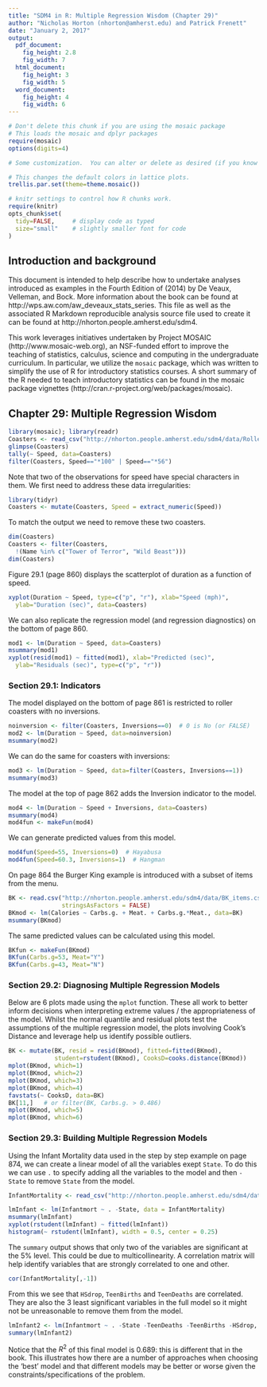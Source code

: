 ```yaml
---
title: "SDM4 in R: Multiple Regression Wisdom (Chapter 29)"
author: "Nicholas Horton (nhorton@amherst.edu) and Patrick Frenett"
date: "January 2, 2017"
output: 
  pdf_document:
    fig_height: 2.8
    fig_width: 7
  html_document:
    fig_height: 3
    fig_width: 5
  word_document:
    fig_height: 4
    fig_width: 6
---
```



```r
# Don't delete this chunk if you are using the mosaic package
# This loads the mosaic and dplyr packages
require(mosaic)
options(digits=4)
```

```r
# Some customization.  You can alter or delete as desired (if you know what you are doing).

# This changes the default colors in lattice plots.
trellis.par.set(theme=theme.mosaic())  

# knitr settings to control how R chunks work.
require(knitr)
opts_chunk$set(
  tidy=FALSE,     # display code as typed
  size="small"    # slightly smaller font for code
)
```

## Introduction and background 

This document is intended to help describe how to undertake analyses introduced 
as examples in the Fourth Edition of \emph{Stats: Data and Models} (2014) by De Veaux, Velleman, and Bock.
More information about the book can be found at http://wps.aw.com/aw_deveaux_stats_series.  This
file as well as the associated R Markdown reproducible analysis source file used to create it can be found at http://nhorton.people.amherst.edu/sdm4.

This work leverages initiatives undertaken by Project MOSAIC (http://www.mosaic-web.org), an NSF-funded effort to improve the teaching of statistics, calculus, science and computing in the undergraduate curriculum. In particular, we utilize the `mosaic` package, which was written to simplify the use of R for introductory statistics courses. A short summary of the R needed to teach introductory statistics can be found in the mosaic package vignettes (http://cran.r-project.org/web/packages/mosaic).

## Chapter 29: Multiple Regression Wisdom


```r
library(mosaic); library(readr)
Coasters <- read_csv("http://nhorton.people.amherst.edu/sdm4/data/Roller_coasters_2014.csv")
glimpse(Coasters)
tally(~ Speed, data=Coasters)
filter(Coasters, Speed=="*100" | Speed=="*56")
```
Note that two of the observations for speed have special characters in them.
We first need to address these data irregularities:
```r
library(tidyr)
Coasters <- mutate(Coasters, Speed = extract_numeric(Speed))
```
To match the output we need to remove these two coasters.

```r
dim(Coasters)
Coasters <- filter(Coasters, 
  !(Name %in% c("Tower of Terror", "Wild Beast")))
dim(Coasters)
```


Figure 29.1 (page 860) displays the scatterplot of duration as a function
of speed.

```r
xyplot(Duration ~ Speed, type=c("p", "r"), xlab="Speed (mph)",
  ylab="Duration (sec)", data=Coasters)
```

We can also replicate the regression model (and regression diagnostics)
on the bottom of page 860.

```r
mod1 <- lm(Duration ~ Speed, data=Coasters)
msummary(mod1)
xyplot(resid(mod1) ~ fitted(mod1), xlab="Predicted (sec)",
  ylab="Residuals (sec)", type=c("p", "r"))
```

### Section 29.1: Indicators

The model displayed on the bottom of page 861 is restricted to 
roller coasters with no inversions.
```r
noinversion <- filter(Coasters, Inversions==0)  # 0 is No (or FALSE)
mod2 <- lm(Duration ~ Speed, data=noinversion)
msummary(mod2)
```

We can do the same for coasters with inversions:
```r
mod3 <- lm(Duration ~ Speed, data=filter(Coasters, Inversions==1))
msummary(mod3)
```

The model at the top of page 862 adds the Inversion indicator to the
model.

```r
mod4 <- lm(Duration ~ Speed + Inversions, data=Coasters)
msummary(mod4)
mod4fun <- makeFun(mod4)
```

We can generate predicted values from this model.
```r
mod4fun(Speed=55, Inversions=0)  # Hayabusa
mod4fun(Speed=60.3, Inversions=1)  # Hangman
```

On page 864 the Burger King example is introduced with a subset of items from
the menu.
```r
BK <- read.csv("http://nhorton.people.amherst.edu/sdm4/data/BK_items.csv", 
               stringsAsFactors = FALSE)
BKmod <- lm(Calories ~ Carbs.g. + Meat. + Carbs.g.*Meat., data=BK)
msummary(BKmod)
```
The same predicted values can be calculated using this model.

```r
BKfun <- makeFun(BKmod)
BKfun(Carbs.g=53, Meat="Y")
BKfun(Carbs.g=43, Meat="N")
```

### Section 29.2: Diagnosing Multiple Regression Models

Below are 6 plots made using the `mplot` function. These all work to better inform decisions when interpreting extreme values / the appropriateness of the model. Whilst the normal quantile and residual plots test the assumptions of the multiple regression model, the plots involving Cook's Distance and leverage help us identify possible outliers. 

```r
BK <- mutate(BK, resid = resid(BKmod), fitted=fitted(BKmod),
             student=rstudent(BKmod), CooksD=cooks.distance(BKmod))
mplot(BKmod, which=1)
mplot(BKmod, which=2)
mplot(BKmod, which=3)
mplot(BKmod, which=4)
favstats(~ CooksD, data=BK)
BK[11,]   # or filter(BK, Carbs.g. > 0.486)
mplot(BKmod, which=5)
mplot(BKmod, which=6)
```

### Section 29.3: Building Multiple Regression Models

Using the Infant Mortality data used in the step by step example on page 874, we can create a linear model of all the variables exept `State`. To do this we can use `.` to specify adding all the variables to the model and then `-State` to remove `State` from the model.

```r
InfantMortality <- read_csv("http://nhorton.people.amherst.edu/sdm4/data/Infant_Mortality.csv")

lmInfant <- lm(Infantmort ~ . -State, data = InfantMortality)
msummary(lmInfant)
xyplot(rstudent(lmInfant) ~ fitted(lmInfant))
histogram(~ rstudent(lmInfant), width = 0.5, center = 0.25)
```

The `summary` output shows that only two of the variables are significant at the 5% level. This could be due to multicollinearity. A correlation matrix will help identify variables that are strongly correlated to one and other.

```r
cor(InfantMortality[,-1])
```

From this we see that `HSdrop`, `TeenBirths` and `TeenDeaths` are correlated. They are also the 3 least significant variables in the full model so it might not be unreasonable to remove them from the model.

```r
lmInfant2 <- lm(Infantmort ~ . -State -TeenDeaths -TeenBirths -HSdrop, data = InfantMortality)
summary(lmInfant2)
```

Notice that the $R^2$ of this final model is 0.689: this is different that in the book. This illustrates how there are a number of approaches when choosing the 'best' model and that different models may be better or worse given the constraints/specifications of the problem.
